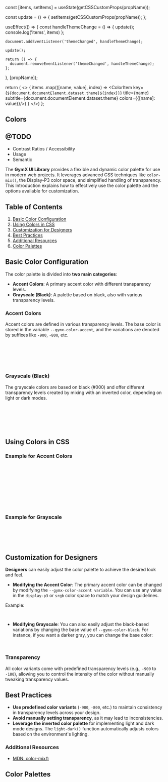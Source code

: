 
  const [items, setItems] = useState(getCSSCustomProps(propName));

  const update = () => {
    setItems(getCSSCustomProps(propName));
  };

  useEffect(() => {
    const handleThemeChange = () => {
      update();
      console.log('items', items)
    };

    document.addEventListener('themeChanged', handleThemeChange);

    update();

    return () => {
      document.removeEventListener('themeChanged', handleThemeChange);
    };
  }, [propName]);

  return (
    <>
  {
    items
      .map(([name, value], index) => <ColorItem key={`${document.documentElement.dataset.theme}${index}}`} title={name}
                                                subtitle={document.documentElement.dataset.theme}
                                                colors={{[name]: value}}/>)
  }
    </>)
};


<Meta title="Welcome/Colors" />

## Colors

<Canvas of={ColorsOverview.Default} />


## @TODO
- Contrast Ratios / Accessibility
- Usage
- Semantic

The **GymX UI Library** provides a flexible and dynamic color palette for use in modern web projects.
It leverages advanced CSS techniques like `color-mix()`, the Display-P3 color space, and simplified handling of transparency.
This Introduction explains how to effectively use the color palette and the options available for customization.

## Table of Contents
1. [Basic Color Configuration](#basic-color-configuration)
2. [Using Colors in CSS](#using-colors-in-css)
3. [Customization for Designers](#customization-for-designers)
4. [Best Practices](#best-practices)
5. [Additional Resources](#additional-resources)
6. [Color Palettes](#color-palettes)

## Basic Color Configuration

The color palette is divided into **two main categories**:
- **Accent Colors**: A primary accent color with different transparency levels.
- **Grayscale (Black)**: A palette based on black, also with various transparency levels.

### Accent Colors
Accent colors are defined in various transparency levels. The base color is stored in the variable `--gymx-color-accent`, and the variations are denoted by suffixes like `-900`, `-800`, etc.

```css
--gymx-color-accent: color(display-p3 0.01096 0.00423 0.32979); /* Base accent color */
--gymx-color-accent-900: color-mix(in srgb, var(--gymx-color-accent), transparent 10%);
--gymx-color-accent-800: color-mix(in srgb, var(--gymx-color-accent), transparent 20%);
...
--gymx-color-accent-100: color-mix(in srgb, var(--gymx-color-accent), transparent 90%);
```

### Grayscale (Black)

The grayscale colors are based on black (#000) and offer different transparency levels created by mixing with an inverted color, depending on light or dark modes.

```css
--gymx-color-black: #000; /* Base black color */
--gymx-color-black-900: color-mix(in srgb, var(--gymx-color-black), var(--_gymx-color-black-invert) 10%);
--gymx-color-black-800: color-mix(in srgb, var(--gymx-color-black), var(--_gymx-color-black-invert) 20%);
...
--gymx-color-black-100: color-mix(in srgb, var(--gymx-color-black), var(--_gymx-color-black-invert) 90%);
```

## Using Colors in CSS

### Example for Accent Colors

```css
.button-primary {
  background-color: var(--gymx-color-accent);
  color: white;
}

.button-secondary {
  background-color: var(--gymx-color-accent-500);
  color: white;
}
```

### Example for Grayscale

```css
.header {
  background-color: var(--gymx-color-black-800);
  color: var(--gymx-color-black-100);
}
```

## Customization for Designers

**Designers** can easily adjust the color palette to achieve the desired look and feel.

- **Modifying the Accent Color**: The primary accent color can be changed by modifying the `--gymx-color-accent variable`.
You can use any value in the `display-p3` or `srgb` color space to match your design guidelines.

Example:
```css
--gymx-color-accent: color(display-p3 0.7 0.2 0.3); /* New accent color */
```

- **Modifying Grayscale**: You can also easily adjust the black-based variations by changing the base value of `--gymx-color-black`.
For instance, if you want a darker gray, you can change the base color:
```css
--gymx-color-black: #333; /* Darker gray instead of black */
```

### Transparency
All color variants come with predefined transparency levels (e.g., `-900` to `-100`),
allowing you to control the intensity of the color without manually tweaking transparency values.

## Best Practices
- **Use predefined color variants** (`-900`, `-800`, etc.) to maintain consistency in transparency levels across your design.
- **Avoid manually setting transparency**, as it may lead to inconsistencies.
- **Leverage the inverted color palette** for implementing light and dark mode designs.
The `light-dark()` function automatically adjusts colors based on the environment's lighting.

### Additional Resources
- [MDN: color-mix()](https://developer.mozilla.org/en-US/docs/Web/CSS/color-mix)

## Color Palettes

<ColorPalette>
  <AccentColorItems />
</ColorPalette>

<ColorPalette>
  <GrayColorItems />
</ColorPalette>
